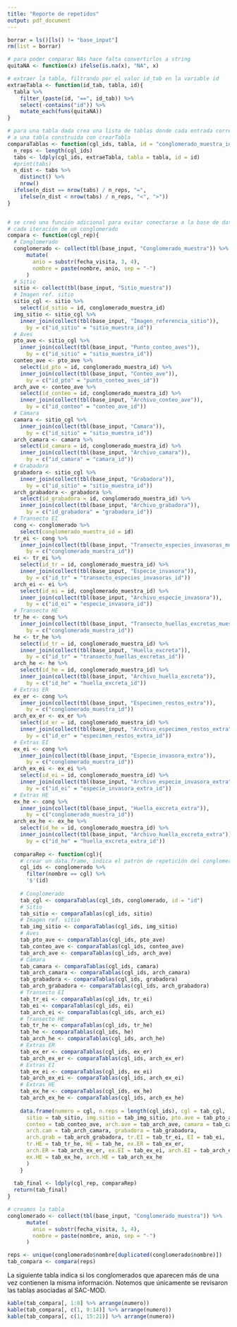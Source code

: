 ```yaml
---
title: "Reporte de repetidos"
output: pdf_document
---
```


```r
borrar = ls()[ls() != "base_input"]
rm(list = borrar)

# para poder comparar NAs hace falta convertirlos a string
quitaNA <- function(x) ifelse(is.na(x), "NA", x)

# extraer la tabla, filtrando por el valor id_tab en la variable id
extraeTabla <- function(id_tab, tabla, id){
  tabla %>%
    filter_(paste(id, "==", id_tab)) %>%
    select(-contains("id")) %>%
    mutate_each(funs(quitaNA)) 
}

# para una tabla dada crea una lista de tablas donde cada entrada corresponde 
# a una tabla construida con crearTabla
comparaTablas <- function(cgl_ids, tabla, id = "conglomerado_muestra_id"){
  n_reps <- length(cgl_ids)
  tabs <- ldply(cgl_ids, extraeTabla, tabla = tabla, id = id)
  #print(tabs)
  n_dist <- tabs %>% 
    distinct() %>%
    nrow() 
  ifelse(n_dist == nrow(tabs) / n_reps, "=", 
    ifelse(n_dist < nrow(tabs) / n_reps, "<", ">"))
}


# se creó una función adicional para evitar conectarse a la base de datos en 
# cada iteración de un conglomerado
compara <- function(cgl_rep){
  # Conglomerado
  conglomerado <- collect(tbl(base_input, "Conglomerado_muestra")) %>%
      mutate(
        anio = substr(fecha_visita, 3, 4),
        nombre = paste(nombre, anio, sep = "-")
      )
  # Sitio
  sitio <- collect(tbl(base_input, "Sitio_muestra"))
  # Imagen ref. sitio
  sitio_cgl <- sitio %>%
    select(id_sitio = id, conglomerado_muestra_id) 
  img_sitio <- sitio_cgl %>%
    inner_join(collect(tbl(base_input, "Imagen_referencia_sitio")), 
      by = c("id_sitio" = "sitio_muestra_id")) 
  # Aves
  pto_ave <- sitio_cgl %>%
    inner_join(collect(tbl(base_input, "Punto_conteo_aves")), 
      by = c("id_sitio" = "sitio_muestra_id"))  
  conteo_ave <- pto_ave %>%
    select(id_pto = id, conglomerado_muestra_id) %>%
    inner_join(collect(tbl(base_input, "Conteo_ave")), 
      by = c("id_pto" = "punto_conteo_aves_id"))  
  arch_ave <- conteo_ave %>%
    select(id_conteo = id, conglomerado_muestra_id) %>%
    inner_join(collect(tbl(base_input, "Archivo_conteo_ave")), 
      by = c("id_conteo" = "conteo_ave_id"))  
  # Cámara
  camara <- sitio_cgl %>%
    inner_join(collect(tbl(base_input, "Camara")), 
      by = c("id_sitio" = "sitio_muestra_id"))
  arch_camara <- camara %>%
    select(id_camara = id, conglomerado_muestra_id) %>%
    inner_join(collect(tbl(base_input, "Archivo_camara")), 
      by = c("id_camara" = "camara_id"))  
  # Grabadora
  grabadora <- sitio_cgl %>%
    inner_join(collect(tbl(base_input, "Grabadora")), 
      by = c("id_sitio" = "sitio_muestra_id"))
  arch_grabadora <- grabadora %>%
    select(id_grabadora = id, conglomerado_muestra_id) %>%
    inner_join(collect(tbl(base_input, "Archivo_grabadora")), 
      by = c("id_grabadora" = "grabadora_id"))  
  # Transecto EI
  cong <- conglomerado %>%
    select(conglomerado_muestra_id = id)
  tr_ei <- cong %>%
    inner_join(collect(tbl(base_input, "Transecto_especies_invasoras_muestra")),
      by = c("conglomerado_muestra_id"))
  ei <- tr_ei %>%
    select(id_tr = id, conglomerado_muestra_id) %>%
    inner_join(collect(tbl(base_input, "Especie_invasora")),
      by = c("id_tr" = "transecto_especies_invasoras_id"))    
  arch_ei <- ei %>%
    select(id_ei = id, conglomerado_muestra_id) %>%
    inner_join(collect(tbl(base_input, "Archivo_especie_invasora")),
      by = c("id_ei" = "especie_invasora_id"))    
  # Transecto HE
  tr_he <- cong %>%
    inner_join(collect(tbl(base_input, "Transecto_huellas_excretas_muestra")),
      by = c("conglomerado_muestra_id"))
  he <- tr_he %>%
    select(id_tr = id, conglomerado_muestra_id) %>%
    inner_join(collect(tbl(base_input, "Huella_excreta")),
      by = c("id_tr" = "transecto_huellas_excretas_id"))    
  arch_he <- he %>%
    select(id_he = id, conglomerado_muestra_id) %>%
    inner_join(collect(tbl(base_input, "Archivo_huella_excreta")),
      by = c("id_he" = "huella_excreta_id"))    
  # Extras ER
  ex_er <- cong %>%
    inner_join(collect(tbl(base_input, "Especimen_restos_extra")),
      by = c("conglomerado_muestra_id"))
  arch_ex_er <- ex_er %>%
    select(id_er = id, conglomerado_muestra_id) %>%
    inner_join(collect(tbl(base_input, "Archivo_especimen_restos_extra")),
      by = c("id_er" = "especimen_restos_extra_id"))    
  # Extras EI
  ex_ei <- cong %>%
    inner_join(collect(tbl(base_input, "Especie_invasora_extra")),
      by = c("conglomerado_muestra_id"))
  arch_ex_ei <- ex_ei %>%
    select(id_ei = id, conglomerado_muestra_id) %>%
    inner_join(collect(tbl(base_input, "Archivo_especie_invasora_extra")),
      by = c("id_ei" = "especie_invasora_extra_id"))    
  # Extras HE
  ex_he <- cong %>%
    inner_join(collect(tbl(base_input, "Huella_excreta_extra")),
      by = c("conglomerado_muestra_id"))
  arch_ex_he <- ex_he %>%
    select(id_he = id, conglomerado_muestra_id) %>%
    inner_join(collect(tbl(base_input, "Archivo_huella_excreta_extra")),
      by = c("id_he" = "huella_excreta_extra_id"))   
  
  comparaRep <- function(cgl){
    # crear un data.frame, indica el patrón de repetición del conglomerado cgl
    cgl_ids <- conglomerado %>% 
      filter(nombre == cgl) %>% 
      '$'(id) 
    
    # Conglomerado
    tab_cgl <- comparaTablas(cgl_ids, conglomerado, id = "id")  
    # Sitio
    tab_sitio <- comparaTablas(cgl_ids, sitio)  
    # Imagen ref. sitio
    tab_img_sitio <- comparaTablas(cgl_ids, img_sitio)
    # Aves
    tab_pto_ave <- comparaTablas(cgl_ids, pto_ave)  
    tab_conteo_ave <- comparaTablas(cgl_ids, conteo_ave)
    tab_arch_ave <- comparaTablas(cgl_ids, arch_ave)  
    # Cámara
    tab_camara <- comparaTablas(cgl_ids, camara)
    tab_arch_camara <- comparaTablas(cgl_ids, arch_camara)
    tab_grabadora <- comparaTablas(cgl_ids, grabadora)
    tab_arch_grabadora <- comparaTablas(cgl_ids, arch_grabadora)
    # Transecto EI
    tab_tr_ei <- comparaTablas(cgl_ids, tr_ei)
    tab_ei <- comparaTablas(cgl_ids, ei)
    tab_arch_ei <- comparaTablas(cgl_ids, arch_ei)
    # Transecto HE
    tab_tr_he <- comparaTablas(cgl_ids, tr_he)
    tab_he <- comparaTablas(cgl_ids, he)
    tab_arch_he <- comparaTablas(cgl_ids, arch_he)  
    # Extras ER
    tab_ex_er <- comparaTablas(cgl_ids, ex_er)
    tab_arch_ex_er <- comparaTablas(cgl_ids, arch_ex_er)
    # Extras EI
    tab_ex_ei <- comparaTablas(cgl_ids, ex_ei)
    tab_arch_ex_ei <- comparaTablas(cgl_ids, arch_ex_ei)
    # Extras HE
    tab_ex_he <- comparaTablas(cgl_ids, ex_he)
    tab_arch_ex_he <- comparaTablas(cgl_ids, arch_ex_he)
    
    data.frame(numero = cgl, n.reps = length(cgl_ids), cgl = tab_cgl, 
      sitio = tab_sitio, img.sitio = tab_img_sitio, pto.ave = tab_pto_ave,
      conteo = tab_conteo_ave, arch.ave = tab_arch_ave, camara = tab_camara,
      arch.cam = tab_arch_camara, grabadora = tab_grabadora, 
      arch.grab = tab_arch_grabadora, tr.EI = tab_tr_ei, EI = tab_ei, 
      tr.HE = tab_tr_he, HE = tab_he, ex.ER = tab_ex_er, 
      arch.ER = tab_arch_ex_er, ex.EI = tab_ex_ei, arch.EI = tab_arch_ei, 
      ex.HE = tab_ex_he, arch.HE = tab_arch_ex_he
      )
    }
  
  tab_final <- ldply(cgl_rep, comparaRep)
  return(tab_final)
}

# creamos la tabla
conglomerado <- collect(tbl(base_input, "Conglomerado_muestra")) %>%
      mutate(
        anio = substr(fecha_visita, 3, 4),
        nombre = paste(nombre, anio, sep = "-")
      )

reps <- unique(conglomerado$nombre[duplicated(conglomerado$nombre)])
tab_compara <- compara(reps)
```

La siguiente tabla indica si los conglomerados que aparecen más de una vez 
contienen la misma información. Notemos que únicamente se revisaron las tablas
asociadas al SAC-MOD.

```r
kable(tab_compara[, 1:8] %>% arrange(numero))
kable(tab_compara[, c(1, 9:14)] %>% arrange(numero))
kable(tab_compara[, c(1, 15:21)] %>% arrange(numero))

```


